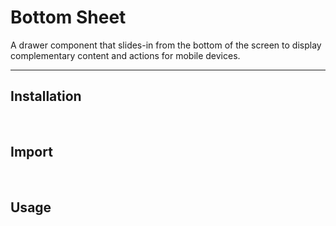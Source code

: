 
# Bottom Sheet

A drawer component that slides-in from the bottom of the screen to display complementary content and actions for mobile devices.

<ComponentSources component="bottom-sheet"/>

---

## Installation

<PackageManagerTabs command="@andore-ui/bottom-sheet"/>

<br/>

## Import

<ImportComponentTabs
    components="BottomSheet"
    library="bottom-sheet"/>

<br/>

## Usage

<ComponentPreviewTabs>
    <ComponentPreviewTabPanel value="preview">
        <Preview/>
    </ComponentPreviewTabPanel>
    <ComponentPreviewTabPanel value="code">
        <Code/>
    </ComponentPreviewTabPanel>
</ComponentPreviewTabs>
